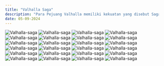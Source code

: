 ```yaml
---
title: "Valhalla Saga"
description: "Para Pejuang Valhalla memiliki kekuatan yang disebut Saga—sebuah sihir agung yang lahir dari pencapaian dan prestasi gemilang semasa hidup mereka. Semakin luas kisah dan legenda mereka tersebar, semakin dalam tertanam di hati banyak orang, maka semakin kuatlah kekuatan Saga tersebut. Tae Ho memang bukan seorang pejuang—tapi dia adalah pemain pro game terbaik di dunia. Di dunia Dark Age, sosok Kalsted sang Kesatria Naga adalah legenda hidup. Pencapaiannya, kisahnya. Semua prestasi yang diraih Kalsted sang Kesatria Naga dalam gim! [Saga: Pejuang Abadi]— Valhalla, medan perang para dewa. Inilah kisah Lee Tae Ho, sang pejuang abadi yang akan terukir di sana. Demi mengakhiri Ragnarok yang mengancam kehancuran dunia, sebuah Saga baru kini dimulai."
date: 05-09-2024
---
```


![Valhalla-saga ](https://raw.githubusercontent.com/ryanngab/komik/main/Vallhala%20Saga/Chapter%2006/001.jpg)
![Valhalla-saga ](https://raw.githubusercontent.com/ryanngab/komik/main/Vallhala%20Saga/Chapter%2006/002.jpg)
![Valhalla-saga ](https://raw.githubusercontent.com/ryanngab/komik/main/Vallhala%20Saga/Chapter%2006/003.jpg)
![Valhalla-saga ](https://raw.githubusercontent.com/ryanngab/komik/main/Vallhala%20Saga/Chapter%2006/004.jpg)
![Valhalla-saga ](https://raw.githubusercontent.com/ryanngab/komik/main/Vallhala%20Saga/Chapter%2006/005.jpg)
![Valhalla-saga ](https://raw.githubusercontent.com/ryanngab/komik/main/Vallhala%20Saga/Chapter%2006/006.jpg)
![Valhalla-saga ](https://raw.githubusercontent.com/ryanngab/komik/main/Vallhala%20Saga/Chapter%2006/007.jpg)
![Valhalla-saga ](https://raw.githubusercontent.com/ryanngab/komik/main/Vallhala%20Saga/Chapter%2006/008.jpg)
![Valhalla-saga ](https://raw.githubusercontent.com/ryanngab/komik/main/Vallhala%20Saga/Chapter%2006/009.jpg)
![Valhalla-saga ](https://raw.githubusercontent.com/ryanngab/komik/main/Vallhala%20Saga/Chapter%2006/010.jpg)
![Valhalla-saga ](https://raw.githubusercontent.com/ryanngab/komik/main/Vallhala%20Saga/Chapter%2006/011.jpg)
![Valhalla-saga ](https://raw.githubusercontent.com/ryanngab/komik/main/Vallhala%20Saga/Chapter%2006/012.jpg)
![Valhalla-saga ](https://raw.githubusercontent.com/ryanngab/komik/main/Vallhala%20Saga/Chapter%2006/013.jpg)
![Valhalla-saga ](https://raw.githubusercontent.com/ryanngab/komik/main/Vallhala%20Saga/Chapter%2006/014.jpg)
![Valhalla-saga ](https://raw.githubusercontent.com/ryanngab/komik/main/Vallhala%20Saga/Chapter%2006/015.jpg)
![Valhalla-saga ](https://raw.githubusercontent.com/ryanngab/komik/main/Vallhala%20Saga/Chapter%2006/016.jpg)
![Valhalla-saga ](https://raw.githubusercontent.com/ryanngab/komik/main/Vallhala%20Saga/Chapter%2006/017.jpg)
![Valhalla-saga ](https://raw.githubusercontent.com/ryanngab/komik/main/Vallhala%20Saga/Chapter%2006/018.jpg)
![Valhalla-saga ](https://raw.githubusercontent.com/ryanngab/komik/main/Vallhala%20Saga/Chapter%2006/019.jpg)
![Valhalla-saga ](https://raw.githubusercontent.com/ryanngab/komik/main/Vallhala%20Saga/Chapter%2006/020.jpg)
![Valhalla-saga ](https://raw.githubusercontent.com/ryanngab/komik/main/Vallhala%20Saga/Chapter%2006/021.jpg)
![Valhalla-saga ](https://raw.githubusercontent.com/ryanngab/komik/main/Vallhala%20Saga/Chapter%2006/022.jpg)
![Valhalla-saga ](https://raw.githubusercontent.com/ryanngab/komik/main/Vallhala%20Saga/Chapter%2006/023.jpg)
![Valhalla-saga ](https://raw.githubusercontent.com/ryanngab/komik/main/Vallhala%20Saga/Chapter%2006/024.jpg)
